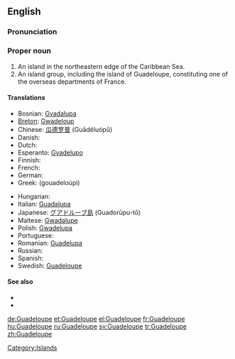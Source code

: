 ==English==
{{wikipedia}}
===Pronunciation===
{{rfp}}

===Proper noun===
{{en-proper noun}}

# An island in the northeastern edge of the Caribbean Sea.
# An island group, including the island of Guadeloupe, constituting one of the overseas departments of France.

====Translations====
{{trans-top|overseas department of France}}
* Bosnian: [[Gvadalupa]] {{f}}
* [[Breton]]: [[Gwadeloup]]
* Chinese: [[瓜德罗普]] (Guādéluópǔ)
* Danish: {{t-|da|Guadeloupe}}
* Dutch: {{t-|nl|Guadeloupe}}
* Esperanto: [[Gvadelupo]]
* Finnish: {{t-|fi|Guadeloupe}}
* French: {{t+|fr|Guadeloupe|f}}
* German: {{t+|de|Guadeloupe}}
* Greek: {{t|el|Γουαδελούπη|f|sc=Grek}} (gouadeloúpi)
{{trans-mid}}
* Hungarian: {{t+|hu|Guadeloupe}}
* Italian: [[Guadalupa]] {{f}}
* Japanese: [[グアドループ島]] (Guadorūpu-tō)
* Maltese: [[Gwadalupe]]
* Polish: [[Gwadelupa]] {{f}}
* Portuguese: {{t-|pt|Guadalupe}}
* Romanian: [[Guadelupa]] {{f}}
* Russian: {{t|ru|Гваделупа|tr=Gvadelúpa|f}}
* Spanish: {{t+|es|Guadalupe|f}}
* Swedish: [[Guadeloupe#Swedish|Guadeloupe]]
{{trans-bottom}}

====See also====
*{{pedialite}}
*{{commonslite|Atlas of Guadeloupe}} 

[[Category:Islands]]

[[de:Guadeloupe]]
[[et:Guadeloupe]]
[[el:Guadeloupe]]
[[fr:Guadeloupe]]
[[hu:Guadeloupe]]
[[ru:Guadeloupe]]
[[sv:Guadeloupe]]
[[tr:Guadeloupe]]
[[zh:Guadeloupe]]